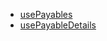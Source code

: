 - [usePayables](/Payables/hooks/usePayables)
- [usePayableDetails](/Payables/hooks/usePayableDetails)
